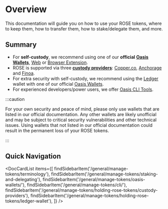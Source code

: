 
# Overview

This documentation will guide you on how to use your ROSE tokens, where to keep them, how to transfer them, how to stake/delegate them, and more.

## Summary

* For **self-custody**, we recommend using one of our **official** [**Oasis Wallets**](oasis-wallets/README.mdx), [Web](oasis-wallets/web.md) or [Browser Extension](oasis-wallets/browser-extension.md).
* ROSE is supported via three [**custody providers**](holding-rose-tokens/custody-providers.md): [Copper.co](https://copper.co), [Anchorage](https://anchorage.com) and [Finoa](https://finoa.io).
* For extra security with self-custody, we recommend using the [Ledger](https://www.ledger.com) wallet with one of our official [Oasis Wallets](oasis-wallets/README.mdx).
* For experienced developers/power users, we offer [Oasis CLI Tools](cli/README.md).

:::caution

For your own security and peace of mind, please only use wallets that are listed in our official documentation. Any other wallets are likely unofficial and may be subject to critical security vulnerabilities and other technical issues. Using wallets that not listed in our official documentation could result in the permanent loss of your ROSE tokens.

:::

## Quick Navigation

<DocCardList items={[
    findSidebarItem('/general/manage-tokens/terminology'),
    findSidebarItem('/general/manage-tokens/staking-and-delegating'),
    findSidebarItem('/general/manage-tokens/oasis-wallets/'),
    findSidebarItem('/general/manage-tokens/cli/'),
    findSidebarItem('/general/manage-tokens/holding-rose-tokens/custody-providers'),
    findSidebarItem('/general/manage-tokens/holding-rose-tokens/ledger-wallet'),
]} />
